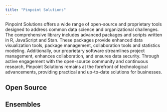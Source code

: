 ```yaml
---
title: "Pinpoint Solutions"
---
```


Pinpoint Solutions offers a wide range of open-source and proprietary tools designed to address common data science and organizational challenges. The comprehensive library includes advanced packages and scripts written in R, JavaScript and Stan. These packages provide enhanced data visualization tools, package management, collaboration tools and statistics modeling. Additionally, our proprietary software streamlines project management, enhances collaboration, and ensures data security. Through active engagement with the open-source community and continuous research, Pinpoint Solutions remains at the forefront of technological advancements, providing practical and up-to-date solutions for businesses.

## Open Source

## Ensembles

